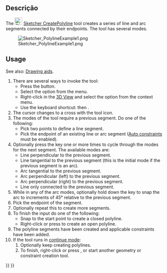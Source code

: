 <languages/>

{{Docnav
|[[Sketcher_CreatePoint|Point]]
|[[Sketcher_CreateLine|Line]]
|[[Sketcher_Workbench|Sketcher]]
|IconL=Sketcher_CreatePoint.svg
|IconR=Sketcher_CreateLine.svg
|IconC=Workbench_Sketcher.svg
}}

<div class="mw-translate-fuzzy">
{{GuiCommand/pt-br|Name=Sketcher CreatePolyline|Name/pt-br=Sketcher CreatePolyline|Workbenches=[[Sketcher Workbench/pt-br|Sketcher]]|MenuLocation=Sketch → Sketcher geometries → Create polyline|SeeAlso=[[Sketcher CreateLine/pt-br|Sketcher Line]]}}
</div>

<span id="Description"></span>
==Descrição==

The [[Image:Sketcher_CreatePolyline.svg|24px]] [[Sketcher_CreatePolyline|Sketcher CreatePolyline]] tool creates a series of line and arc segments connected by their endpoints. The tool has several modes.

[[Image:Sketcher_PolylineExample1.png]]

{{Caption|Polyline started with a line, a tangent arc, a perpendicular arc then a tangent line.}}

==Usage==

See also: [[Sketcher_Workbench#Drawing_aids|Drawing aids]].

# There are several ways to invoke the tool:
#* Press the {{Button|[[Image:Sketcher_CreatePolyline.svg|16px]] [[Sketcher_CreatePolyline|Polyline]]}} button.
#* Select the {{MenuCommand|Sketch → Geometries → [[Image:Sketcher_CreatePolyline.svg|16px]] Polyline}} option from the menu.
#* Right-click in the [[3D_View|3D View]] and select the {{MenuCommand|[[Image:Sketcher_CreatePolyline.svg|16px]] Polyline}} option from the context menu.
#* Use the keyboard shortcut: {{KEY|G}} then {{KEY|M}}.
# The cursor changes to a cross with the tool icon.
# The modes of the tool require a previous segment. Do one of the following:
#* Pick two points to define a line segment.
#* Pick the endpoint of an existing line or arc segment ([[Sketcher_Workbench#Auto_constraints|Auto constraints]] must be enabled).
# Optionally press the {{KEY|M}} key one or more times to cycle through the modes for the next segment. The available modes are:
#* Line perpendicular to the previous segment.
#* Line tangential to the previous segment (this is the initial mode if the previous segment is an arc).
#* Arc tangential to the previous segment.
#* Arc perpendicular (left) to the previous segment.
#* Arc perpendicular (right) to the previous segment.
#* Line only connected to the previous segment.
# While in any of the arc modes, optionally hold down the {{KEY|Ctrl}} key to snap the arc to increments of 45° relative to the previous segment.
# Pick the endpoint of the segment.
# Optionally repeat this to create more segments.
# To finish the input do one of the following:
#* Snap to the start point to create a closed polyline.
#* Right-click or press {{KEY|Esc}} to create an open polyline.
# The polyline segments have been created and applicable constraints have been added.
# If the tool runs in [[Sketcher_Workbench#Continue_modes|continue mode]]:
## Optionally keep creating polylines.
## To finish, right-click or press {{KEY|Esc}}, or start another geometry or constraint creation tool.


{{Docnav
|[[Sketcher_CreatePoint|Point]]
|[[Sketcher_CreateLine|Line]]
|[[Sketcher_Workbench|Sketcher]]
|IconL=Sketcher_CreatePoint.svg
|IconR=Sketcher_CreateLine.svg
|IconC=Workbench_Sketcher.svg
}}

{{Sketcher_Tools_navi{{#translation:}}}}
{{Userdocnavi{{#translation:}}}}